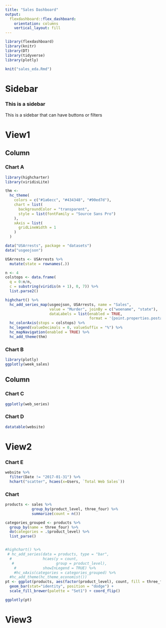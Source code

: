 ```yaml
---
title: "Sales Dashboard"
output: 
  flexdashboard::flex_dashboard:
    orientation: columns
    vertical_layout: fill
---
```


```r
library(flexdashboard)
library(knitr)
library(DT)
library(tidyverse)
library(plotly)
```

```r
knit("sales_eda.Rmd")
```

Sidebar {.sidebar}
=======================================================================

### This is a sidebar

This is a sidebar that can have buttons or filters

View1
=======================================================================


Column {data-width=600}
-----------------------------------------------------------------------

### Chart A

```r
library(highcharter)
library(viridisLite)

thm <- 
  hc_theme(
    colors = c("#1a6ecc", "#434348", "#90ed7d"),
    chart = list(
      backgroundColor = "transparent",
      style = list(fontFamily = "Source Sans Pro")
    ),
    xAxis = list(
      gridLineWidth = 1
    )
  )

data("USArrests", package = "datasets")
data("usgeojson")

USArrests <- USArrests %>%
  mutate(state = rownames(.))

n <- 4
colstops <- data.frame(
  q = 0:n/n,
  c = substring(viridis(n + 1), 0, 7)) %>%
  list.parse2()

highchart() %>%
  hc_add_series_map(usgeojson, USArrests, name = "Sales",
                    value = "Murder", joinBy = c("woename", "state"),
                    dataLabels = list(enabled = TRUE,
                                      format = '{point.properties.postalcode}')) %>%
  hc_colorAxis(stops = colstops) %>%
  hc_legend(valueDecimals = 0, valueSuffix = "%") %>%
  hc_mapNavigation(enabled = TRUE) %>%
  hc_add_theme(thm)
```

### Chart B

```r
library(plotly)
ggplotly(week_sales)
```


Column {.tabset data-width=400}
-----------------------------------------------------------------------

### Chart C

```r
ggplotly(web_series)
```


### Chart D

```r
datatable(website)
```



View2
=======================================================================

### Chart E
```r
website %>% 
  filter(Date != "2017-01-31") %>%
  hchart("scatter", hcaes(x=Users, `Total Web Sales`))
```

### Chart 

```r
products <- sales %>%
            group_by(product_level, three_four) %>%
            summarize(count = n())

categories_grouped <- products %>% 
  group_by(name = three_four) %>% 
  do(categories = .$product_level) %>%
  list_parse()


#highchart() %>%
 # hc_add_series(data = products, type = "bar",
  #              hcaes(y = count, 
   #                   group = product_level),
    #            showInLegend = TRUE) %>%
    #hc_xAxis(categories = categories_grouped) %>%
  #hc_add_theme(hc_theme_economist())
pt <- ggplot(products, aes(factor(product_level), count, fill = three_four)) + 
  geom_bar(stat="identity", position = "dodge") + 
  scale_fill_brewer(palette = "Set1") + coord_flip() 

ggplotly(pt)
```

View3
=======================================================================
